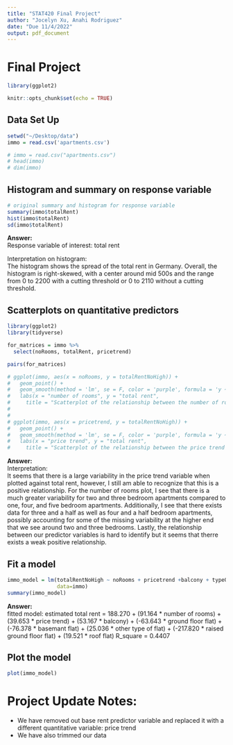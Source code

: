 ```yaml
---
title: "STAT420 Final Project"
author: "Jocelyn Xu, Anahi Rodriguez"
date: "Due 11/4/2022"
output: pdf_document
---
```


# Final Project

```r
library(ggplot2)
```

```r
knitr::opts_chunk$set(echo = TRUE)
```

## Data Set Up

```r
setwd("~/Desktop/data")
immo = read.csv('apartments.csv')

```

```r
# immo = read.csv("apartments.csv")
# head(immo)
# dim(immo)
```
## Histogram and summary on response variable

```r
# original summary and histogram for response variable 
summary(immo$totalRent)
hist(immo$totalRent)
sd(immo$totalRent)

```

**Answer:**  
Response variable of interest: total rent  

Interpretation on histogram:  
The histogram shows the spread of the total rent in Germany. Overall, the histogram is right-skewed, with a center around mid 500s and the range from 0 to 2200 with a cutting threshold or 0 to 2110 without a cutting threshold.  

## Scatterplots on quantitative predictors
```r
library(ggplot2)
library(tidyverse)

for_matrices = immo %>%
  select(noRooms, totalRent, pricetrend)

pairs(for_matrices)

# ggplot(immo, aes(x = noRooms, y = totalRentNoHigh)) + 
#   geom_point() + 
#   geom_smooth(method = 'lm', se = F, color = 'purple', formula = 'y ~ x') +
#   labs(x = "number of rooms", y = "total rent", 
#     title = "Scatterplot of the relationship between the number of rooms and the total rent")
# 
# 
# ggplot(immo, aes(x = pricetrend, y = totalRentNoHigh)) + 
#   geom_point() + 
#   geom_smooth(method = 'lm', se = F, color = 'purple', formula = 'y ~ x') +
#   labs(x = "price trend", y = "total rent", 
#     title = "Scatterplot of the relationship between the price trend and the total rent")


```

**Answer:**  
Interpretation:  
It seems that there is a large variability in the price trend variable when plotted against total rent, however, I still am able to recognize that this is a positive relationship. For the number of rooms plot, I see that there is a much greater variability for two and three bedroom apartments compared to one, four, and five bedroom apartments. Additionally, I see that there exists data for three and a half as well as four and a half bedroom apartments, possibly accounting for some of the missing variability at the higher end that we see around two and three bedrooms. Lastly, the relationship between our predictor variables is hard to identify but it seems that therre exists a weak positive relationship.


## Fit a model
```r
immo_model = lm(totalRentNoHigh ~ noRooms + pricetrend +balcony + typeOfFlat,
                data=immo)
summary(immo_model)
```
**Answer:**  
fitted model: estimated total rent = 188.270 + (91.164 * number of rooms) + (39.653 * price trend) + (53.167 * balcony) + (-63.643 * ground floor flat) + (-76.378 * basemant flat) + (25.036  * other type of flat) + (-217.820 * raised ground floor flat) + (19.521 * roof flat)
R_square = 0.4407

## Plot the model
```r
plot(immo_model)
```

# Project Update Notes: 
- We have removed out base rent predictor variable and replaced it with a different quantitative variable: price trend
- We have also trimmed our data